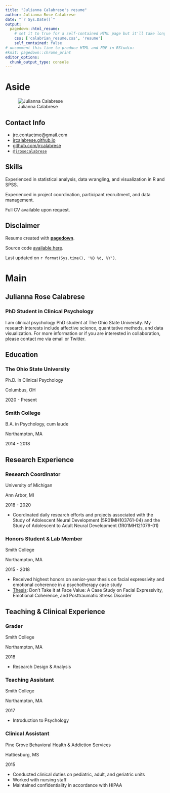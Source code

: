 ```yaml
---
title: "Julianna Calabrese's resume"
author: Julianna Rose Calabrese
date: "`r Sys.Date()`"
output:
  pagedown::html_resume:
    # set it to true for a self-contained HTML page but it'll take longer to render
    css: ['calabrian_resume.css', 'resume']
    self_contained: false
# uncomment this line to produce HTML and PDF in RStudio:
#knit: pagedown::chrome_print
editor_options: 
  chunk_output_type: console
---
```


Aside
================================================================================

![Julianna Calabrese](julianna.jpg){} 

Contact Info {#contact}
--------------------------------------------------------------------------------

- <i class="fa fa-envelope"></i> jrc.contactme@gmail.com
- <i class="fa fa-link"></i> [jrcalabrese.github.io](https://jrcalabrese.github.io/)
- <i class="fa fa-github"></i> [github.com/jrcalabrese](https://github.com/jrcalabrese)
- <i class="fa fa-twitter"></i> [`@jrosecalabrese`](https://twitter.com/jrosecalabrese)


Skills {#skills}
--------------------------------------------------------------------------------

Experienced in statistical analysis, data wrangling, and visualization in R and SPSS.

Experienced in project coordination, participant recruitment, and data management. 

Full CV available upon request. 

Disclaimer {#disclaimer}
--------------------------------------------------------------------------------

Resume created with [**pagedown**](https://github.com/rstudio/pagedown). 

Source code [available here](https://github.com/jrcalabrese/jrcalabrese.github.io/blob/main/resume/resume.Rmd).

Last updated on `r format(Sys.time(), '%B %d, %Y')`.


Main
================================================================================

Julianna Rose Calabrese {#title}
--------------------------------------------------------------------------------

### PhD Student in Clinical Psychology

I am clinical psychology PhD student at The Ohio State University. My research interests include affective science, quantitative methods, and data visualization. For more information or if you are interested in collaboration, please contact me via email or Twitter.

Education {data-icon=graduation-cap data-concise=true}
--------------------------------------------------------------------------------

### The Ohio State University

Ph.D. in Clinical Psychology

Columbus, OH

2020 - Present

### Smith College

B.A. in Psychology, cum laude

Northampton, MA

2014 - 2018

Research Experience {data-icon=laptop}
--------------------------------------------------------------------------------

### Research Coordinator

University of Michigan

Ann Arbor, MI

2018 - 2020

- Coordinated daily research efforts and projects associated with the Study of Adolescent Neural Development (5R01MH103761-04) and the Study of Adolescent to Adult Neural Development (1R01MH121079-01)

### Honors Student & Lab Member

Smith College

Northampton, MA

2015 - 2018

- Received highest honors on senior-year thesis on facial expressivity and emotional coherence in a psychotherapy case study
- [Thesis](https://scholarworks.smith.edu/theses/1999): Don’t Take it at Face Value: A Case Study on Facial Expressivity, Emotional Coherence, and Posttraumatic Stress Disorder

Teaching & Clinical Experience {data-icon=suitcase}
--------------------------------------------------------------------------------

### Grader 

Smith College

Northampton, MA

2018

- Research Design & Analysis

### Teaching Assistant

Smith College

Northampton, MA

2017

- Introduction to Psychology

### Clinical Assistant

Pine Grove Behavioral Health & Addiction Services

Hattiesburg, MS

2015

-	Conducted clinical duties on pediatric, adult, and geriatric units
- Worked with nursing staff
- Maintained confidentiality in accordance with HIPAA
